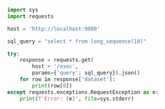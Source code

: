 ```python
import sys
import requests

host = 'http://localhost:9000'

sql_query = "select * from long_sequence(10)"

try:
    response = requests.get(
        host + '/exec',
        params={'query': sql_query}).json()
    for row in response['dataset']:
        print(row[0])
except requests.exceptions.RequestException as e:
    print(f'Error: {e}', file=sys.stderr)
```

